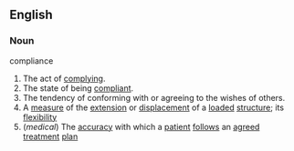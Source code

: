 ==English==

===Noun===
;compliance

#The act of [[comply]]ing.
#The state of being [[compliant]].
#The tendency of conforming with or agreeing to the wishes of others.
#A [[measure]] of the [[extension]] or [[displacement]] of a [[loaded]] [[structure]]; its [[flexibility]]
#(''medical'') The [[accuracy]] with which a [[patient]] [[follow]]s an [[agreed]] [[treatment]] [[plan]]